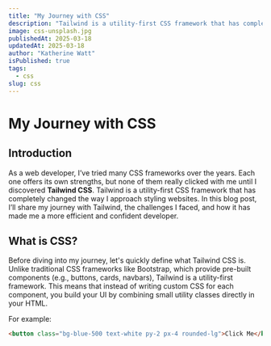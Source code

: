 ```yaml
---
title: "My Journey with CSS"
description: "Tailwind is a utility-first CSS framework that has completely changed the way I approach styling websites. In this blog post, I’ll share my journey with Tailwind, the challenges I faced, and how it has made me a more efficient and confident developer."
image: css-unsplash.jpg
publishedAt: 2025-03-18
updatedAt: 2025-03-18
author: "Katherine Watt"
isPublished: true
tags:
  - css
slug: css
---
```


# My Journey with CSS

## Introduction

As a web developer, I’ve tried many CSS frameworks over the years. Each one offers its own strengths, but none of them really clicked with me until I discovered **Tailwind CSS**. Tailwind is a utility-first CSS framework that has completely changed the way I approach styling websites. In this blog post, I’ll share my journey with Tailwind, the challenges I faced, and how it has made me a more efficient and confident developer.

## What is CSS?

Before diving into my journey, let's quickly define what Tailwind CSS is. Unlike traditional CSS frameworks like Bootstrap, which provide pre-built components (e.g., buttons, cards, navbars), Tailwind is a utility-first framework. This means that instead of writing custom CSS for each component, you build your UI by combining small utility classes directly in your HTML.

For example:

```html
<button class="bg-blue-500 text-white py-2 px-4 rounded-lg">Click Me</button>
```
